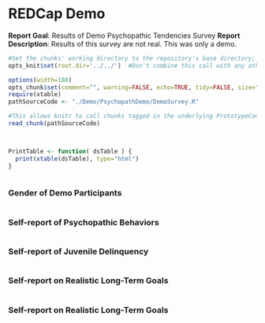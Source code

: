 <!-- Specify the report's official name, goal & description. -->
# REDCap Demo
**Report Goal**:  Results of Demo Psychopathic Tendencies Survey
**Report Description**: Results of this survey are not real.  This was only a demo.


```r
#Set the chunks' working directory to the repository's base directory; this assumes the report is nested inside of two directories.
opts_knit$set(root.dir='../../')  #Don't combine this call with any other chunk -espeically one that uses file paths.
```
<!-- Point knitr to the underlying code file so it knows where to look for the chunks. -->
```r

options(width=180)
opts_chunk$set(comment="", warning=FALSE, echo=TRUE, tidy=FALSE, size="small")
require(xtable)
pathSourceCode <- "./Demo/PsychopathDemo/DemoSurvey.R"

#This allows knitr to call chunks tagged in the underlying PrototypeCode.R file.
read_chunk(pathSourceCode) 
```

<!-- Load the packages.  Suppress the output when loading packages. --> 
```r
```

<!-- Load any Global Functions declared in the R file.  Suppress the output. --> 
```r
```

<!-- Declare any global functions specific to a Rmd output.  Suppress the output. --> 
```r
PrintTable <- function( dsTable ) {
  print(xtable(dsTable), type="html")
}
```

<!-- Load the dataset.  Suppress the output. -->
```r
```

### Gender of Demo Participants
```r
```

### Self-report of Psychopathic Behaviors
```r
```

### Self-report of Juvenile Delinquency
```r
```

### Self-report on Realistic Long-Term Goals
```r
```

### Self-report on Realistic Long-Term Goals
```r
```

